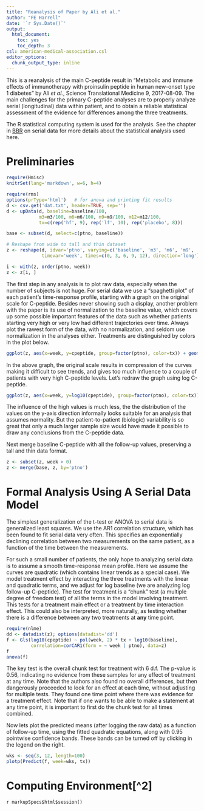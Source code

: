 ```yaml
---
title: "Reanalysis of Paper by Ali et al."
author: "FE Harrell"
date: '`r Sys.Date()`'
output:
  html_document:
    toc: yes
    toc_depth: 3
csl: american-medical-association.csl
editor_options: 
  chunk_output_type: inline
---
```

This is a reanalysis of the main C-peptide result in "Metabolic and immune effects of immunotherapy with proinsulin peptide in human new-onset type 1 diabetes" by Ali _et al._, Science Translational Medicine 9, 2017-08-09.  The main challenges for the primary C-peptide analyses are to properly analyze serial (longitudinal) data within patient, and to obtain a reliable statistical assessment of the evidence for differences among the three treatments.

The R statistical computing system is used for the analysis.  See the chapter in [BBR](http://biostat.mc.vanderbilt.edu/ClinStat) on serial data for more details about the statistical analysis used here.

# Preliminaries

```r
require(Hmisc)
knitrSet(lang='markdown', w=6, h=4)
```
```r
require(rms)
options(prType='html')   # for anova and printing fit results
d <- csv.get('dat.txt', header=TRUE, sep='')
d <- upData(d, baseline=baseline/100,
            m3=m3/100, m6=m6/100, m9=m9/100, m12=m12/100,
            tx=c(rep('hf', 9), rep('lf', 10), rep('placebo', 8)))

base <- subset(d, select=c(ptno, baseline))

# Reshape from wide to tall and thin dataset
z <- reshape(d, idvar='ptno', varying=c('baseline', 'm3', 'm6', 'm9', 'm12'), v.names='cpeptide',
             timevar='week', times=c(0, 3, 6, 9, 12), direction='long')

i <- with(z, order(ptno, week))
z <- z[i, ]
```

The first step in any analysis is to plot raw data, especially when the number of subjects is not huge.  For serial data we use a "spaghetti plot" of each patient's time-response profile, starting with a graph on the original scale for C-peptide.  Besides never showing such a display, another problem with the paper is its use of normalization to the baseline value, which covers up some possible important features of the data such as whether patients starting very high or very low had different trajectories over time.  Always plot the rawest form of the data, with no normalization, and seldom use normalization in the analyses either.  Treatments are distinguished by colors in the plot below.

```r
ggplot(z, aes(x=week, y=cpeptide, group=factor(ptno), color=tx)) + geom_line()
```

In the above graph, the original scale results in compression of the curves making it difficult to see trends, and gives too much influence to a couple of patients with very high C-peptide levels.  Let's redraw the graph using log C-peptide.

```r
ggplot(z, aes(x=week, y=log10(cpeptide), group=factor(ptno), color=tx)) + geom_line()
```

The influence of the high values is much less, the the distribution of the values on the y-axis direction informally looks suitable for an analysis that assumes normality.  But the patient-to-patient (biologic) variability is so great that only a much larger sample size would have made it possible to draw any conclusions from the C-peptide data.

Next merge baseline C-peptide with all the follow-up values, preserving a tall and thin data format.

```r
z <- subset(z, week > 0)
z <- merge(base, z, by='ptno')
```

# Formal Analysis Using A Serial Data Model
The simplest generalization of the t-test or ANOVA to serial data is generalized least squares.  We use the AR1 correlation structure, which has been found to fit serial data very often.  This specifies an exponentially declining correlation between two measurements on the same patient, as a function of the time between the measurements.

For such a small number of patients, the only hope to analyzing serial data is to assume a smooth time-response mean profile.  Here we assume the curves are quadratic (which contains linear trends as a special case).  We model treatment effect by interacting the three treatments with the linear and quadratic terms, and we adjust for log baseline (we are analyzing log follow-up C-peptide).  The test for treatment is a "chunk" test (a multiple degree of freedom test) of all the terms in the model involving treatment.  This tests for a treatment main effect or a treatment by time interaction effect.  This could also be interpreted, more naturally, as testing whether there is a difference between any two treatments at **any** time point.

```r
require(nlme)
dd <- datadist(z); options(datadist='dd')
f <- Gls(log10(cpeptide) ~ pol(week, 2) * tx + log10(baseline),
         correlation=corCAR1(form = ~ week | ptno), data=z)
f
anova(f)
```

The key test is the overall chunk test for treatment with 6 d.f.  The p-value is 0.56, indicating no evidence from these samples for any effect of treatment at any time.  Note that the authors also found no overall differences, but then dangerously proceeded to look for an effect at each time, without adjusting for multiple tests.  They found one time point  where there was evidence for a treatment effect.  Note that if one wants to be able to make a statement at any time point, it is important to first do the chunk test for all times combined.

Now lets plot the predicted means (after logging the raw data) as a function of follow-up time, using the fitted quadratic equations, along with 0.95 pointwise confidence bands.  These bands can be turned off by clicking in the legend on the right.

```r
wks <- seq(3, 12, length=100)
plotp(Predict(f, week=wks, tx))
```


# Computing Environment[^2] {#compenv}
`r markupSpecs$html$session()`


<!---
To update html output on the server: cdata gls.html bbr/examples
-->
